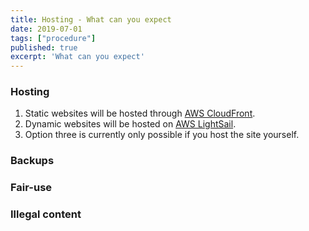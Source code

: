```yaml
---
title: Hosting - What can you expect
date: 2019-07-01
tags: ["procedure"]
published: true
excerpt: 'What can you expect'
---
```


### Hosting
1. Static websites will be hosted through [AWS CloudFront](https://aws.amazon.com/cloudfront/).
2. Dynamic websites will be hosted on [AWS LightSail](https://aws.amazon.com/lightsail/).
3. Option three is currently only possible if you host the site yourself.

### Backups


### Fair-use


### Illegal content